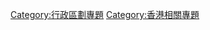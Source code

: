{{hiddencat}}
{{empty category}}
{{cat more|WP:香港行政區劃專題}}
[[Category:行政區劃專題|Category:行政區劃專題]]
[[Category:香港相關專題|Category:香港相關專題]]